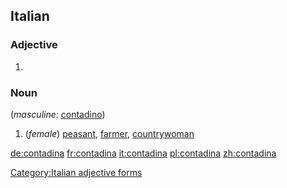 ==Italian==

===Adjective===
{{head|it|adjective form}}

# {{feminine of|contadino|lang=it}}

===Noun===
{{it-noun|f}}  (''masculine'': [[contadino]])

# (''female'') [[peasant]], [[farmer]], [[countrywoman]]

[[Category:Italian adjective forms]]

[[de:contadina]]
[[fr:contadina]]
[[it:contadina]]
[[pl:contadina]]
[[zh:contadina]]